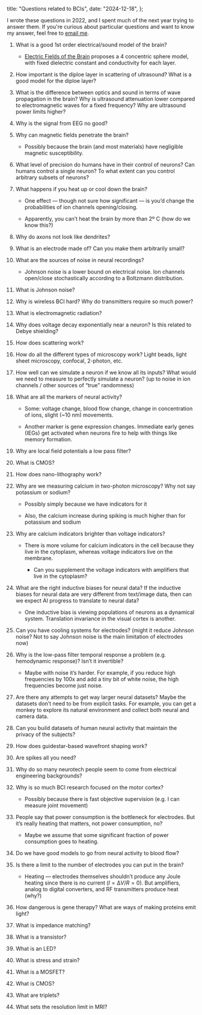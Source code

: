   title: "Questions related to BCIs",
  date: "2024-12-18",
};


<PostHeader title={metadata.title} date={metadata.date} />

I wrote these questions in 2022, and I spent much of the next year trying to answer them. If you're curious about particular questions and want to know my answer, feel free to [email me](mailto:raphael.hotter@gmail.com).

1. What is a good 1st order electrical/sound model of the brain?

   - [Electric Fields of the Brain](https://www.amazon.com/Electric-Fields-Brain-Neurophysics-EEG/dp/019505038X) proposes a 4 concentric sphere model, with fixed dielectric constant and conductivity for each layer.

2. How important is the diploe layer in scattering of ultrasound? What is a good model for the diploe layer?

3. What is the difference between optics and sound in terms of wave propagation in the brain? Why is ultrasound attenuation lower compared to electromagnetic waves for a fixed frequency? Why are ultrasound power limits higher?

4. Why is the signal from EEG no good?

5. Why can magnetic fields penetrate the brain? 

    - Possibly because the brain (and most materials) have negligible magnetic susceptibility.

6. What level of precision do humans have in their control of neurons? Can humans control a single neuron? To what extent can you control arbitrary subsets of neurons?

7. What happens if you heat up or cool down the brain?

   - One effect — though not sure how significant — is you’d change the probabilities of ion channels opening/closing.

   - Apparently, you can’t heat the brain by more than 2º C (how do we know this?)

8. Why do axons not look like dendrites?

9. What is an electrode made of? Can you make them arbitrarily small?

10. What are the sources of noise in neural recordings?

    - Johnson noise is a lower bound on electrical noise. Ion channels open/close stochastically according to a Boltzmann distribution.

11. What is Johnson noise?

12. Why is wireless BCI hard? Why do transmitters require so much power?

13. What is electromagnetic radiation?

14. Why does voltage decay exponentially near a neuron? Is this related to Debye shielding?

15. How does scattering work?

16. How do all the different types of microscopy work? Light beads, light sheet microscopy, confocal, 2-photon, etc. 

17. How well can we simulate a neuron if we know all its inputs? What would we need to measure to perfectly simulate a neuron? (up to noise in ion channels / other sources of “true” randomness)

18. What are all the markers of neural activity?

    - Some: voltage change, blood flow change, change in concentration of ions, slight (\~10 nm) movements.

    -  Another marker is gene expression changes. Immediate early genes (IEGs) get activated when neurons fire to help with things like memory formation.

19. Why are local field potentials a low pass filter?

20. What is CMOS?

21. How does nano-lithography work?

22. Why are we measuring calcium in two-photon microscopy? Why not say potassium or sodium?

    - Possibly simply because we have indicators for it

    - Also, the calcium increase during spiking is much higher than for potassium and sodium

23. Why are calcium indicators brighter than voltage indicators?

    - There is more volume for calcium indicators in the cell because they live in the cytoplasm, whereas voltage indicators live on the membrane.

       - Can you supplement the voltage indicators with amplifiers that live in the cytoplasm?

24. What are the right inductive biases for neural data? If the inductive biases for neural data are very different from text/image data, then can we expect AI progress to translate to neural data?

    - One inductive bias is viewing populations of neurons as a dynamical system. Translation invariance in the visual cortex is another.

25. Can you have cooling systems for electrodes? (might it reduce Johnson noise? Not to say Johnson noise is the main limitation of electrodes now)

26. Why is the low-pass filter temporal response a problem (e.g. hemodynamic response)? Isn’t it invertible?

    - Maybe with noise it’s harder. For example, if you reduce high frequencies by 100x and add a tiny bit of white noise, the high frequencies become just noise.

27. Are there any attempts to get way larger neural datasets? Maybe the datasets don’t need to be from explicit tasks. For example, you can get a monkey to explore its natural environment and collect both neural and camera data.

28. Can you build datasets of human neural activity that maintain the privacy of the subjects?

29. How does guidestar-based wavefront shaping work?

30. Are spikes all you need?

31. Why do so many neurotech people seem to come from electrical engineering backgrounds?

32. Why is so much BCI research focused on the motor cortex?

    - Possibly because there is fast objective supervision (e.g. I can measure joint movement)

33. People say that power consumption is the bottleneck for electrodes. But it’s really heating that matters, not power consumption, no?

    - Maybe we assume that some significant fraction of power consumption goes to heating.

34. Do we have good models to go from neural activity to blood flow?

35. Is there a limit to the number of electrodes you can put in the brain?

    - Heating — electrodes themselves shouldn’t produce any Joule heating since there is no current ($I = ∆V/R = 0$). But amplifiers, analog to digital converters, and RF transmitters produce heat (why?)

36. How dangerous is gene therapy? What are ways of making proteins emit light?

37. What is impedance matching?

38. What is a transistor?

39. What is an LED?

40. What is stress and strain?

41. What is a MOSFET?

42. What is CMOS?

43. What are triplets?

44. What sets the resolution limit in MRI?
